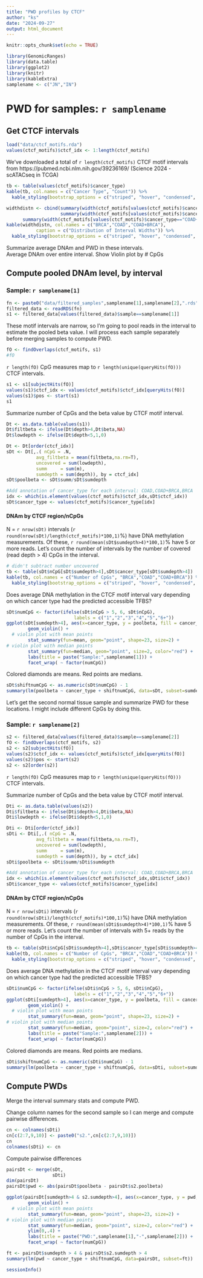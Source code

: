 ```yaml
---
title: "PWD profiles by CTCF"
author: "ks"
date: "2024-09-27"
output: html_document
---
```


```r
knitr::opts_chunk$set(echo = TRUE)
```

```r
library(GenomicRanges)
library(data.table)
library(ggplot2)
library(knitr)
library(kableExtra)
samplename <- c("JN","IN")
```

# PWD for samples: `r samplename`

## Get CTCF intervals

```r
load("data/ctcf_motifs.rda")
values(ctcf_motifs)$ctcf_idx <- 1:length(ctcf_motifs)
```

We've downloaded a total of `r length(ctcf_motifs)` CTCF motif intervals from https://pubmed.ncbi.nlm.nih.gov/39236169/ (Science 2024 - scATACseq in TCGA)

```r
tb <- table(values(ctcf_motifs)$cancer_type)
kable(tb, col.names = c("Cancer Type", "Count")) %>%
  kable_styling(bootstrap_options = c("striped", "hover", "condensed", "responsive"), full_width = F)
```


```r
widthdistn <- cbind(summary(width(ctcf_motifs[values(ctcf_motifs)$cancer_type=="BRCA"])),
                    summary(width(ctcf_motifs[values(ctcf_motifs)$cancer_type=="COAD"])),
      summary(width(ctcf_motifs[values(ctcf_motifs)$cancer_type=="COAD+BRCA"])))
kable(widthdistn, col.names = c("BRCA","COAD","COAD+BRCA"),
           caption = c("Distribution of Interval Widths")) %>%
  kable_styling(bootstrap_options = c("striped", "hover", "condensed", "responsive"), full_width = F)
```


Summarize average DNAm and PWD in these intervals.   
Average DNAm over entire interval.  Show Violin plot by # CpGs  

##  Compute pooled DNAm level, by interval

### Sample: `r samplename[1]`

```r
fn <- paste0("data/filtered_samples",samplename[1],samplename[2],".rds")
filtered_data <- readRDS(fn)
s1 <- filtered_data[values(filtered_data)$sample==samplename[1]]
```

These motif intervals are narrow, so I'm going to pool reads in the interval to estimate the pooled beta value. I will process each sample separately before merging samples to compute PWD.
 
```r
fO <- findOverlaps(ctcf_motifs, s1)
#fO
```

`r length(fO)` CpG measures map to `r length(unique(queryHits(fO)))` CTCF intervals.

```r
s1 <- s1[subjectHits(fO)]
values(s1)$ctcf_idx <- values(ctcf_motifs)$ctcf_idx[queryHits(fO)]
values(s1)$pos <- start(s1)
s1
```

Summarize number of CpGs and the beta value by CTCF motif interval.
```r
Dt <- as.data.table(values(s1))
Dt$filtbeta <- ifelse(Dt$depth>4,Dt$beta,NA)
Dt$lowdepth <- ifelse(Dt$depth<5,1,0)

Dt <- Dt[order(ctcf_idx)]
sDt <- Dt[,.( nCpG = .N,
           avg_filtbeta = mean(filtbeta,na.rm=T),
           uncovered = sum(lowdepth),
           summ     = sum(m),
           sumdepth = sum(depth)), by = ctcf_idx]
sDt$poolbeta <- sDt$summ/sDt$sumdepth

#Add annotation of cancer_type for each interval: COAD,COAD+BRCA,BRCA
idx <- which(is.element(values(ctcf_motifs)$ctcf_idx,sDt$ctcf_idx))
sDt$cancer_type <- values(ctcf_motifs)$cancer_type[idx]
```

#### DNAm by CTCF region/nCpGs

N = `r nrow(sDt)` intervals (`r round(nrow(sDt)/length(ctcf_motifs)*100,1)`$\%$) have DNA methylation measurements. Of these, `r round(mean(sDt$sumdepth>4)*100,1)`$\%$ have 5 or more reads.  Let's count the number of intervals by the number of covered (read depth $>$ 4) CpGs in the interval.

```r
# didn't subtract number uncovered
tb <- table(sDt$nCpG[sDt$sumdepth>4],sDt$cancer_type[sDt$sumdepth>4])
kable(tb, col.names = c("Number of CpGs", "BRCA","COAD","COAD+BRCA")) %>%
  kable_styling(bootstrap_options = c("striped", "hover", "condensed", "responsive"), full_width = F)
```

Does average DNA methylation in the CTCF motif interval vary depending on which cancer type had the predicted accessible TFBS?

```r
sDt$numCpG <- factor(ifelse(sDt$nCpG > 5, 6, sDt$nCpG),
                         labels = c("1","2","3","4","5","6+"))
ggplot(sDt[sumdepth>4], aes(x=cancer_type, y = poolbeta, fill = cancer_type)) +
        geom_violin() +
  # violin plot with mean points
        stat_summary(fun=mean, geom="point", shape=23, size=2) +
# violin plot with median points
        stat_summary(fun=median, geom="point", size=2, color="red") +
        labs(title = paste("Sample:",samplename[1])) +
        facet_wrap( ~ factor(numCpG))
```

Colored diamonds are means. Red points are medians.  

```r
sDt$shiftnumCpG <- as.numeric(sDt$numCpG) - 1
summary(lm(poolbeta ~ cancer_type + shiftnumCpG, data=sDt, subset=sumdepth > 4))
```

Let's get the second normal tissue sample and summarize PWD for these locations.
I might include different CpGs by doing this.

### Sample: `r samplename[2]`

```r
s2 <- filtered_data[values(filtered_data)$sample==samplename[2]]
fO <- findOverlaps(ctcf_motifs, s2)
s2 <- s2[subjectHits(fO)]
values(s2)$ctcf_idx <- values(ctcf_motifs)$ctcf_idx[queryHits(fO)]
values(s2)$pos <- start(s2)
s2 <- s2[order(s2)]
```

`r length(fO)` CpG measures map to `r length(unique(queryHits(fO)))` CTCF intervals.

Summarize number of CpGs and the beta value by CTCF motif interval.
```r
Dti <- as.data.table(values(s2))
Dti$filtbeta <- ifelse(Dti$depth>4,Dti$beta,NA)
Dti$lowdepth <- ifelse(Dti$depth<5,1,0)

Dti <- Dti[order(ctcf_idx)]
sDti <- Dti[,.( nCpG = .N,
           avg_filtbeta = mean(filtbeta,na.rm=T),
           uncovered = sum(lowdepth),
           summ     = sum(m),
           sumdepth = sum(depth)), by = ctcf_idx]
sDti$poolbeta <- sDti$summ/sDti$sumdepth

#Add annotation of cancer_type for each interval: COAD,COAD+BRCA,BRCA
idx <- which(is.element(values(ctcf_motifs)$ctcf_idx,sDti$ctcf_idx))
sDti$cancer_type <- values(ctcf_motifs)$cancer_type[idx]
```


#### DNAm by CTCF region/nCpGs

N = `r nrow(sDti)` intervals (`r round(nrow(sDti)/length(ctcf_motifs)*100,1)`$\%$) have DNA methylation measurements. Of these, `r round(mean(sDti$sumdepth>4)*100,1)`$\%$ have 5 or more reads.  Let's count the number of intervals with 5+ reads by the number of CpGs in the interval.

```r
tb <- table(sDti$nCpG[sDti$sumdepth>4],sDti$cancer_type[sDti$sumdepth>4])
kable(tb, col.names = c("Number of CpGs", "BRCA","COAD","COAD+BRCA")) %>%
  kable_styling(bootstrap_options = c("striped", "hover", "condensed", "responsive"), full_width = F)
```

Does average DNA methylation in the CTCF motif interval vary depending on which cancer type had the predicted accessible TFBS?

```r
sDti$numCpG <- factor(ifelse(sDti$nCpG > 5, 6, sDti$nCpG),
                         labels = c("1","2","3","4","5","6+"))
ggplot(sDti[sumdepth>4], aes(x=cancer_type, y = poolbeta, fill = cancer_type)) +
        geom_violin() +
  # violin plot with mean points
        stat_summary(fun=mean, geom="point", shape=23, size=2) +
# violin plot with median points
        stat_summary(fun=median, geom="point", size=2, color="red") +
        labs(title = paste("Sample:",samplename[2])) +
        facet_wrap( ~ factor(numCpG))
```

Colored diamonds are means. Red points are medians.  

```r
sDti$shiftnumCpG <- as.numeric(sDti$numCpG) - 1
summary(lm(poolbeta ~ cancer_type + shiftnumCpG, data=sDti, subset=sumdepth > 4))
```

## Compute PWDs

Merge the interval summary stats and compute PWD.

Change column names for the second sample so I can merge and 
compute pairwise differences.
```r
cn <- colnames(sDti)
cn[c(2:7,9,10)] <- paste0("s2.",cn[c(2:7,9,10)])
cn
colnames(sDti) <- cn
```

Compute pairwise differences
```r
pairsDt <- merge(sDt,
                 sDti)
dim(pairsDt)
pairsDt$pwd <- abs(pairsDt$poolbeta - pairsDt$s2.poolbeta)
```

```r
ggplot(pairsDt[sumdepth>4 & s2.sumdepth>4], aes(x=cancer_type, y = pwd, fill = cancer_type)) +
        geom_violin() +
  # violin plot with mean points
        stat_summary(fun=mean, geom="point", shape=23, size=2) +
# violin plot with median points
        stat_summary(fun=median, geom="point", size=2, color="red") +
        ylim(0,.4) + 
        labs(title = paste("PWD:",samplename[1],"-",samplename[2])) +
        facet_wrap( ~ factor(numCpG))
```

```r
ft <- pairsDt$sumdepth > 4 & pairsDt$s2.sumdepth > 4
summary(lm(pwd ~ cancer_type + shiftnumCpG, data=pairsDt, subset=ft))
```

```r
sessionInfo()
```

